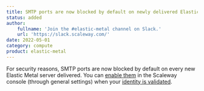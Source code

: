 ```yaml
---
title: SMTP ports are now blocked by default on newly delivered Elastic Metal servers
status: added
author:
    fullname: 'Join the #elastic-metal channel on Slack.'
    url: 'https://slack.scaleway.com/'
date: 2022-05-01
category: compute
product: elastic-metal
---
```


For security reasons, SMTP ports are now blocked by default on every new Elastic Metal server delivered.
You can [enable them](https://www.scaleway.com/en/docs/compute/elastic-metal/how-to/enable-smtp/) in the Scaleway console (through general settings) when your [identity is validated](https://www.scaleway.com/en/docs/console/my-account/how-to/verify-identity).